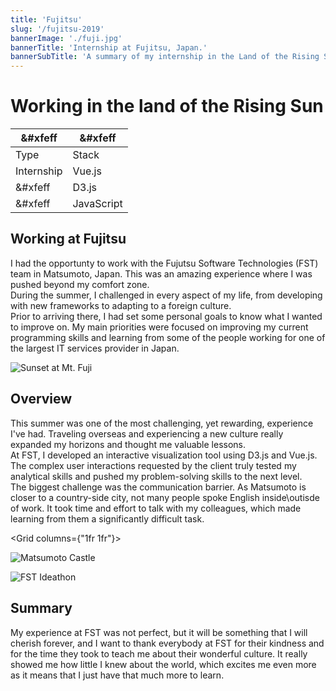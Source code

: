 ```yaml
---
title: 'Fujitsu'
slug: '/fujitsu-2019'
bannerImage: './fuji.jpg'
bannerTitle: 'Internship at Fujitsu, Japan.'
bannerSubTitle: 'A summary of my internship in the Land of the Rising Sun'
---
```


# Working in the __land__ of the __Rising Sun__

&#xfeff  | &#xfeff 
------------- | ------------- 
Type  | Stack  
Internship | Vue.js 
&#xfeff | D3.js  
&#xfeff | JavaScript  

<Grid columns="40% 60%">

## Working  at Fujitsu  


I had the opportunty to work with the Fujutsu Software Technologies (FST) team in Matsumoto, Japan. This was an amazing experience where I was pushed beyond my comfort zone.  
During the summer, I challenged in every aspect of my life, from developing with new frameworks to adapting to a foreign culture.  
Prior to arriving there, I had set some personal goals to know what I wanted to improve on. My main priorities were focused on improving my current programming skills and learning from some of the people working for one of the largest IT services provider in Japan.  


</Grid>

![](./fuji.jpg "Sunset at Mt. Fuji")  

<Grid columns="40% 60%">

## Overview

This summer was one of the most challenging, yet rewarding, experience I've had. Traveling overseas and experiencing a new culture really expanded my horizons and thought me valuable lessons.  
At FST, I developed an interactive visualization tool using D3.js and Vue.js. The complex user interactions requested by the client truly tested my analytical skills and pushed my problem-solving skills to the next level.  
The biggest challenge was the communication barrier. As Matsumoto is closer to a country-side city, not many people spoke English inside\outisde of work. It took time and effort to talk with my colleagues, which made learning from them a significantly difficult task.

</Grid>

<Grid columns={"1fr 1fr"}>

![](./matsumoto-castle.jpg "Matsumoto Castle")

![](./fst_ideathon.JPG "FST Ideathon") 

</Grid>



<Grid columns="40% 60%">

## Summary

My experience at FST was not perfect, but it will be something that I will cherish forever, and I want to thank everybody at FST for their kindness and for the time they took to teach me about their wonderful culture. It really showed me how little I knew about the world, which excites me even more as it means that I just have that much more to learn.

</Grid>

